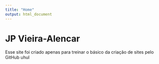 ```yaml
---
title: "Home"
output: html_document
---
```


# JP Vieira-Alencar

Esse site foi criado apenas para treinar o básico da criação de sites pelo GitHub uhul